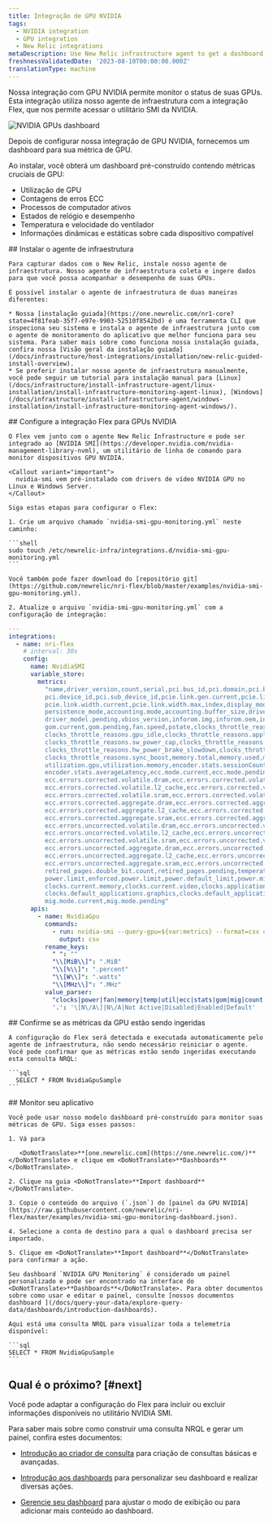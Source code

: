 ```yaml
---
title: Integração de GPU NVIDIA
tags:
  - NVIDIA integration
  - GPU integration
  - New Relic integrations
metaDescription: Use New Relic infrastructure agent to get a dashboard with GPU metrics.
freshnessValidatedDate: '2023-08-10T00:00:00.000Z'
translationType: machine
---
```



Nossa integração com GPU NVIDIA permite monitor o status de suas GPUs. Esta integração utiliza nosso agente de infraestrutura com a integração Flex, que nos permite acessar o utilitário SMI da NVIDIA.

<img
  title="NVIDIA GPUs dashboard"
  alt="NVIDIA GPUs dashboard"
  src={infrastructureNVIDIAGPUDashboard}
/>

<figcaption>
  Depois de configurar nossa integração de GPU NVIDIA, fornecemos um dashboard para sua métrica de GPU.
</figcaption>

Ao instalar, você obterá um dashboard pré-construído contendo métricas cruciais de GPU:

* Utilização de GPU
* Contagens de erros ECC
* Processos de computador ativos
* Estados de relógio e desempenho
* Temperatura e velocidade do ventilador
* Informações dinâmicas e estáticas sobre cada dispositivo compatível

<Steps>
  <Step>
    ## Instalar o agente de infraestrutura

    Para capturar dados com o New Relic, instale nosso agente de infraestrutura. Nosso agente de infraestrutura coleta e ingere dados para que você possa acompanhar o desempenho de suas GPUs.

    É possível instalar o agente de infraestrutura de duas maneiras diferentes:

    * Nossa [instalação guiada](https://one.newrelic.com/nr1-core?state=4f81feab-35f7-e97e-9903-52510f8542bd) é uma ferramenta CLI que inspeciona seu sistema e instala o agente de infraestrutura junto com o agente de monitoramento do aplicativo que melhor funciona para seu sistema. Para saber mais sobre como funciona nossa instalação guiada, confira nossa [Visão geral da instalação guiada](/docs/infrastructure/host-integrations/installation/new-relic-guided-install-overview).
    * Se preferir instalar nosso agente de infraestrutura manualmente, você pode seguir um tutorial para instalação manual para [Linux](/docs/infrastructure/install-infrastructure-agent/linux-installation/install-infrastructure-monitoring-agent-linux), [Windows](/docs/infrastructure/install-infrastructure-agent/windows-installation/install-infrastructure-monitoring-agent-windows/).
  </Step>

  <Step>
    ## Configure a integração Flex para GPUs NVIDIA

    O Flex vem junto com o agente New Relic Infrastructure e pode ser integrado ao [NVIDIA SMI](https://developer.nvidia.com/nvidia-management-library-nvml), um utilitário de linha de comando para monitor dispositivos GPU NVIDIA.

    <Callout variant="important">
      nvidia-smi vem pré-instalado com drivers de vídeo NVIDIA GPU no Linux e Windows Server.
    </Callout>

    Siga estas etapas para configurar o Flex:

    1. Crie um arquivo chamado `nvidia-smi-gpu-monitoring.yml` neste caminho:

    ```shell
    sudo touch /etc/newrelic-infra/integrations.d/nvidia-smi-gpu-monitoring.yml
    ```

    Você também pode fazer download do [repositório git](https://github.com/newrelic/nri-flex/blob/master/examples/nvidia-smi-gpu-monitoring.yml).

    2. Atualize o arquivo `nvidia-smi-gpu-monitoring.yml` com a configuração de integração:

```yml
--- 
integrations:
  - name: nri-flex
    # interval: 30s
    config:
      name: NvidiaSMI
      variable_store:
        metrics: 
          "name,driver_version,count,serial,pci.bus_id,pci.domain,pci.bus,\
          pci.device_id,pci.sub_device_id,pcie.link.gen.current,pcie.link.gen.max,\
          pcie.link.width.current,pcie.link.width.max,index,display_mode,display_active,\
          persistence_mode,accounting.mode,accounting.buffer_size,driver_model.current,\
          driver_model.pending,vbios_version,inforom.img,inforom.oem,inforom.ecc,inforom.pwr,\
          gom.current,gom.pending,fan.speed,pstate,clocks_throttle_reasons.supported,\
          clocks_throttle_reasons.gpu_idle,clocks_throttle_reasons.applications_clocks_setting,\
          clocks_throttle_reasons.sw_power_cap,clocks_throttle_reasons.hw_slowdown,clocks_throttle_reasons.hw_thermal_slowdown,\
          clocks_throttle_reasons.hw_power_brake_slowdown,clocks_throttle_reasons.sw_thermal_slowdown,\
          clocks_throttle_reasons.sync_boost,memory.total,memory.used,memory.free,compute_mode,\
          utilization.gpu,utilization.memory,encoder.stats.sessionCount,encoder.stats.averageFps,\
          encoder.stats.averageLatency,ecc.mode.current,ecc.mode.pending,ecc.errors.corrected.volatile.device_memory,\
          ecc.errors.corrected.volatile.dram,ecc.errors.corrected.volatile.register_file,ecc.errors.corrected.volatile.l1_cache,\
          ecc.errors.corrected.volatile.l2_cache,ecc.errors.corrected.volatile.texture_memory,ecc.errors.corrected.volatile.cbu,\
          ecc.errors.corrected.volatile.sram,ecc.errors.corrected.volatile.total,ecc.errors.corrected.aggregate.device_memory,\
          ecc.errors.corrected.aggregate.dram,ecc.errors.corrected.aggregate.register_file,ecc.errors.corrected.aggregate.l1_cache,\
          ecc.errors.corrected.aggregate.l2_cache,ecc.errors.corrected.aggregate.texture_memory,ecc.errors.corrected.aggregate.cbu,\
          ecc.errors.corrected.aggregate.sram,ecc.errors.corrected.aggregate.total,ecc.errors.uncorrected.volatile.device_memory,\
          ecc.errors.uncorrected.volatile.dram,ecc.errors.uncorrected.volatile.register_file,ecc.errors.uncorrected.volatile.l1_cache,\
          ecc.errors.uncorrected.volatile.l2_cache,ecc.errors.uncorrected.volatile.texture_memory,ecc.errors.uncorrected.volatile.cbu,\
          ecc.errors.uncorrected.volatile.sram,ecc.errors.uncorrected.volatile.total,ecc.errors.uncorrected.aggregate.device_memory,\
          ecc.errors.uncorrected.aggregate.dram,ecc.errors.uncorrected.aggregate.register_file,ecc.errors.uncorrected.aggregate.l1_cache,\
          ecc.errors.uncorrected.aggregate.l2_cache,ecc.errors.uncorrected.aggregate.texture_memory,ecc.errors.uncorrected.aggregate.cbu,\
          ecc.errors.uncorrected.aggregate.sram,ecc.errors.uncorrected.aggregate.total,retired_pages.single_bit_ecc.count,\
          retired_pages.double_bit.count,retired_pages.pending,temperature.gpu,temperature.memory,power.management,power.draw,\
          power.limit,enforced.power.limit,power.default_limit,power.min_limit,power.max_limit,clocks.current.graphics,clocks.current.sm,\
          clocks.current.memory,clocks.current.video,clocks.applications.graphics,clocks.applications.memory,\
          clocks.default_applications.graphics,clocks.default_applications.memory,clocks.max.graphics,clocks.max.sm,clocks.max.memory,\
          mig.mode.current,mig.mode.pending"
      apis:
        - name: NvidiaGpu
          commands:
            - run: nvidia-smi --query-gpu=${var:metrics} --format=csv # update this if you have an alternate path
              output: csv
          rename_keys:
            " ": ""
            "\\[MiB\\]": ".MiB"
            "\\[%\\]": ".percent"
            "\\[W\\]": ".watts"
            "\\[MHz\\]": ".MHz"
          value_parser:
            "clocks|power|fan|memory|temp|util|ecc|stats|gom|mig|count|pcie": '\d*\.?\d+'
            '.': '\[N\/A\]|N\/A|Not Active|Disabled|Enabled|Default'
```
  </Step>

  <Step>
    ## Confirme se as métricas da GPU estão sendo ingeridas

    A configuração do Flex será detectada e executada automaticamente pelo agente de infraestrutura, não sendo necessário reiniciar o agente. Você pode confirmar que as métricas estão sendo ingeridas executando esta consulta NRQL:

    ```sql
      SELECT * FROM NvidiaGpuSample
    ```
  </Step>

  <Step>
    ## Monitor seu aplicativo

    Você pode usar nosso modelo dashboard pré-construído para monitor suas métricas de GPU. Siga esses passos:

    1. Vá para

       <DoNotTranslate>**[one.newrelic.com](https://one.newrelic.com/)**</DoNotTranslate> e clique em <DoNotTranslate>**Dashboards**</DoNotTranslate>.

    2. Clique na guia <DoNotTranslate>**Import dashboard**</DoNotTranslate>.

    3. Copie o conteúdo do arquivo (`.json`) do [painel da GPU NVIDIA](https://raw.githubusercontent.com/newrelic/nri-flex/master/examples/nvidia-smi-gpu-monitoring-dashboard.json).

    4. Selecione a conta de destino para a qual o dashboard precisa ser importado.

    5. Clique em <DoNotTranslate>**Import dashboard**</DoNotTranslate> para confirmar a ação.

    Seu dashboard `NVIDIA GPU Monitoring` é considerado um painel personalizado e pode ser encontrado na interface do <DoNotTranslate>**Dashboards**</DoNotTranslate>. Para obter documentos sobre como usar e editar o painel, consulte [nossos documentos dashboard ](/docs/query-your-data/explore-query-data/dashboards/introduction-dashboards).

    Aqui está uma consulta NRQL para visualizar toda a telemetria disponível:

    ```sql
    SELECT * FROM NvidiaGpuSample
    ```
  </Step>
</Steps>

## Qual é o próximo? [#next]

Você pode adaptar a configuração do Flex para incluir ou excluir informações disponíveis no utilitário NVIDIA SMI.

Para saber mais sobre como construir uma consulta NRQL e gerar um painel, confira estes documentos:

* [Introdução ao criador de consulta](/docs/query-your-data/explore-query-data/query-builder/introduction-query-builder) para criação de consultas básicas e avançadas.

* [Introdução aos dashboards](/docs/query-your-data/explore-query-data/dashboards/introduction-dashboards) para personalizar seu dashboard e realizar diversas ações.

* [Gerencie seu dashboard](/docs/query-your-data/explore-query-data/dashboards/manage-your-dashboard) para ajustar o <InlinePopover type="dashboards"/> modo de exibição ou para adicionar mais conteúdo ao dashboard.